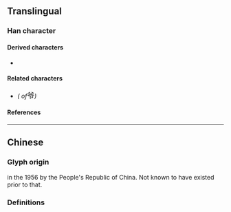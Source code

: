 {{also|爺}}
{{character info}}
==Translingual==
{{stroke order|strokes=6}}

===Han character===
{{Han char|rn=88|rad=父|as=02|sn=6|four=80227|canj=CKSL|ids=⿱父𰆊}}

====Derived characters====
* {{l|mul|[[𫢜]]}} <!-- Note: Traditional form ⿰亻爺 does not exist. -->

====Related characters====
* {{l|mul|[[爺]]}} ''({{w|Traditional Chinese|Traditional form}} of ''<big>爷</big>'')''

====References====
{{Han ref|kx=0690.011|hdz=32039.020|uh=7237}}

----

==Chinese==

===Glyph origin===
{{Han simp|爺|f=耶|t=𰆊}} in the 1956 {{w|Chinese Character Simplification Scheme}} by the People's Republic of China. Not known to have existed prior to that. <!-- Refer https://zh.wikisource.org/wiki/漢字簡化方案 -->

===Definitions===
{{zh-see|爺}}